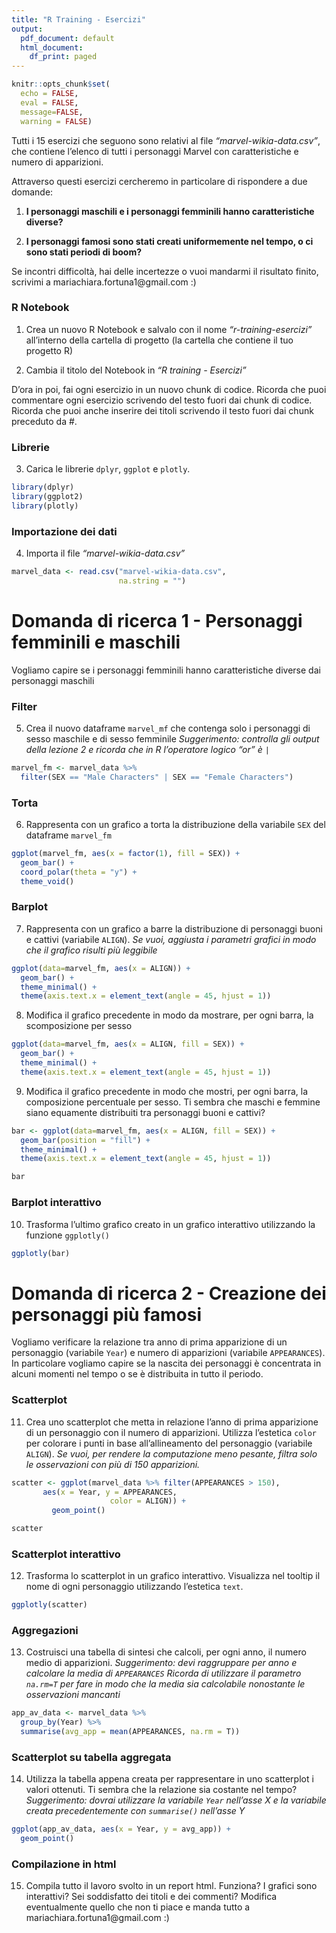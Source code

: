 ```yaml
---
title: "R Training - Esercizi"
output:
  pdf_document: default
  html_document:
    df_print: paged
---
```


```r
knitr::opts_chunk$set(
  echo = FALSE,
  eval = FALSE,
  message=FALSE,
  warning = FALSE)
```

\vspace{0.8cm}

Tutti i 15 esercizi che seguono sono relativi al file *"marvel-wikia-data.csv"*, che contiene l'elenco di tutti i personaggi Marvel con caratteristiche e numero di apparizioni.

Attraverso questi esercizi cercheremo in particolare di rispondere a due domande:

1. **I personaggi maschili e i personaggi femminili hanno caratteristiche diverse?**

2. **I personaggi famosi sono stati creati uniformemente nel tempo, o ci sono stati periodi di boom?**

Se incontri difficoltà, hai delle incertezze o vuoi mandarmi il risultato finito, scrivimi a mariachiara.fortuna1@gmail.com :)

\vspace{0.3cm}

### R Notebook

1. Crea un nuovo R Notebook e salvalo con il nome *"r-training-esercizi"* all'interno della cartella di progetto (la cartella che contiene il tuo progetto R)

2. Cambia il titolo del Notebook in *"R training - Esercizi"*

D'ora in poi, fai ogni esercizio in un nuovo chunk di codice. Ricorda che puoi commentare ogni esercizio scrivendo del testo fuori dai chunk di codice. Ricorda che puoi anche inserire dei titoli scrivendo il testo fuori dai chunk preceduto da #.


### Librerie

3. Carica le librerie `dplyr`, `ggplot` e `plotly`.  

```r
library(dplyr)
library(ggplot2)
library(plotly)
```


### Importazione dei dati

4. Importa il file *"marvel-wikia-data.csv"*

```r
marvel_data <- read.csv("marvel-wikia-data.csv", 
                        na.string = "")
```


# Domanda di ricerca 1 - Personaggi femminili e maschili

Vogliamo capire se i personaggi femminili hanno caratteristiche diverse dai personaggi maschili 

### Filter

5. Crea il nuovo dataframe `marvel_mf` che contenga solo i personaggi di sesso maschile e di sesso femminile *Suggerimento: controlla gli output della lezione 2 e ricorda che in R l'operatore logico "or" è* `|`

```r
marvel_fm <- marvel_data %>%
  filter(SEX == "Male Characters" | SEX == "Female Characters")
```


### Torta

6. Rappresenta con un grafico a torta la distribuzione della variabile `SEX` del dataframe `marvel_fm`

```r
ggplot(marvel_fm, aes(x = factor(1), fill = SEX)) +
  geom_bar() +
  coord_polar(theta = "y") +
  theme_void()
```


### Barplot

7. Rappresenta con un grafico a barre la distribuzione di personaggi buoni e cattivi (variabile `ALIGN`). *Se vuoi, aggiusta i parametri grafici in modo che il grafico risulti più leggibile* 

```r
ggplot(data=marvel_fm, aes(x = ALIGN)) +
  geom_bar() +
  theme_minimal() +
  theme(axis.text.x = element_text(angle = 45, hjust = 1))
```

8. Modifica il grafico precedente in modo da mostrare, per ogni barra, la scomposizione per sesso

```r
ggplot(data=marvel_fm, aes(x = ALIGN, fill = SEX)) +
  geom_bar() +
  theme_minimal() +
  theme(axis.text.x = element_text(angle = 45, hjust = 1))
```

9. Modifica il grafico precedente in modo che mostri, per ogni barra, la composizione percentuale per sesso. Ti sembra che maschi e femmine siano equamente distribuiti tra personaggi buoni e cattivi?

```r
bar <- ggplot(data=marvel_fm, aes(x = ALIGN, fill = SEX)) +
  geom_bar(position = "fill") +
  theme_minimal() +
  theme(axis.text.x = element_text(angle = 45, hjust = 1))

bar
```

### Barplot interattivo

10. Trasforma l'ultimo grafico creato in un grafico interattivo utilizzando la funzione `ggplotly()`

```r


ggplotly(bar)
```





# Domanda di ricerca 2 - Creazione dei personaggi più famosi

Vogliamo verificare la relazione tra anno di prima apparizione di un personaggio (variabile `Year`) e numero di apparizioni (variabile `APPEARANCES`). In particolare vogliamo capire se la nascita dei personaggi è concentrata in alcuni momenti nel tempo o se è distribuita in tutto il periodo.


### Scatterplot

11. Crea uno scatterplot che metta in relazione l'anno di prima apparizione di un personaggio con il numero di apparizioni. Utilizza l'estetica `color` per colorare i punti in base all'allineamento del personaggio (variabile `ALIGN`). *Se vuoi, per rendere la computazione meno pesante, filtra solo le osservazioni con più di 150 apparizioni.*  

```r
scatter <- ggplot(marvel_data %>% filter(APPEARANCES > 150), 
       aes(x = Year, y = APPEARANCES,
                      color = ALIGN)) +
         geom_point()

scatter
```


### Scatterplot interattivo

12. Trasforma lo scatterplot in un grafico interattivo.  Visualizza nel tooltip il nome di ogni personaggio utilizzando l'estetica `text`.


```r
ggplotly(scatter)
```


### Aggregazioni

13. Costruisci una tabella di sintesi che calcoli, per ogni anno, il numero medio di apparizioni. 
*Suggerimento: devi raggruppare per anno e calcolare la media di `APPEARANCES` Ricorda di utilizzare il parametro `na.rm=T` per fare in modo che la media sia calcolabile nonostante le osservazioni mancanti*

```r
app_av_data <- marvel_data %>%
  group_by(Year) %>%
  summarise(avg_app = mean(APPEARANCES, na.rm = T))
```


### Scatterplot su tabella aggregata

14. Utilizza la tabella appena creata per rappresentare in uno scatterplot i valori ottenuti. Ti sembra che la relazione sia costante nel tempo? 
*Suggerimento: dovrai utilizzare la variabile `Year` nell'asse X e la variabile creata precedentemente con `summarise()` nell'asse Y* 

```r
ggplot(app_av_data, aes(x = Year, y = avg_app)) +
  geom_point()
```


### Compilazione in html

15. Compila tutto il lavoro svolto in un report html. Funziona? I grafici sono interattivi? Sei soddisfatto dei titoli e dei commenti? Modifica eventualmente quello che non ti piace e manda tutto a mariachiara.fortuna1@gmail.com :)




